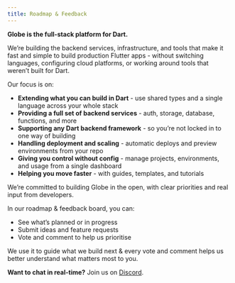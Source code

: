 ```yaml
---
title: Roadmap & Feedback
---
```


**Globe is the full-stack platform for Dart.**

We’re building the backend services, infrastructure, and tools that make it fast and simple to build production Flutter apps - without switching languages, configuring cloud platforms, or working around tools that weren’t built for Dart.

Our focus is on:
- **Extending what you can build in Dart** - use shared types and a single language across your whole stack
- **Providing a full set of backend services** - auth, storage, database, functions, and more
- **Supporting any Dart backend framework** - so you’re not locked in to one way of building
- **Handling deployment and scaling** - automatic deploys and preview environments from your repo
- **Giving you control without config** - manage projects, environments, and usage from a single dashboard
- **Helping you move faster** - with guides, templates, and tutorials

<Card title="Roadmap & Feedback" icon="comment" href="https://invertase.canny.io/globe">

We’re committed to building Globe in the open, with clear priorities and real input from developers.

In our roadmap & feedback board, you can:
- See what’s planned or in progress
- Submit ideas and feature requests
- Vote and comment to help us prioritise

We use it to guide what we build next & every vote and comment helps us better understand what matters most to you.

</Card>


**Want to chat in real-time?** Join us on [Discord](https://invertase.link/globe-discord).





